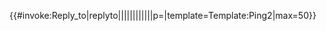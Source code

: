 {{#invoke:Reply_to|replyto|{{{1|<noinclude>Example</noinclude>}}}|{{{2|}}}|{{{3|}}}|{{{4|}}}|{{{5|}}}|{{{6|}}}|{{{7|}}}|{{{8|}}}|{{{9|}}}|{{{10|}}}|{{{11|}}}|p=|template=Template:Ping2|max=50}}<noinclude>
{{documentation}}
</noinclude>